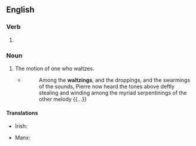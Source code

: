 ==English==

===Verb===
{{head|en|verb form}}

# {{inflection of|en|waltz||pres|part}}

===Noun===
{{en-noun}}

# The motion of one who waltzes.
#* {{RQ:Melville Pierre|6}}
#*: Among the '''waltzings''', and the droppings, and the swarmings of the sounds, Pierre now heard the tones above deftly stealing and winding among the myriad serpentinings of the other melody {{...}}

====Translations====
{{trans-top|the motion of one who waltzes}}
* Irish: {{t|ga|válsáil|f}}
{{trans-mid}}
* Manx: {{t|gv|valsal|m}}
{{trans-bottom}}